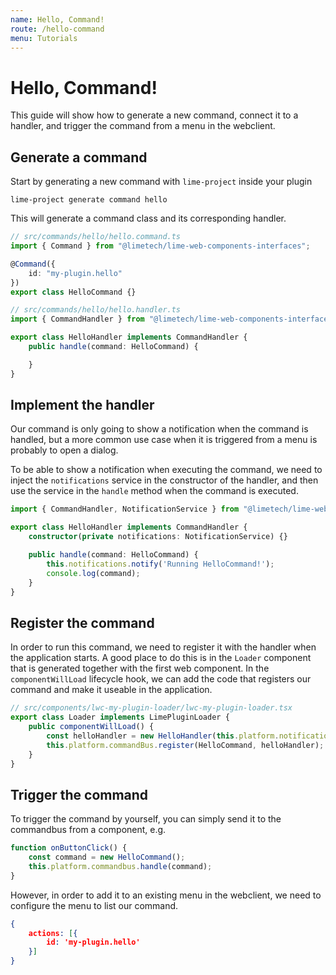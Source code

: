 ```yaml
---
name: Hello, Command!
route: /hello-command
menu: Tutorials
---
```


# Hello, Command!

This guide will show how to generate a new command, connect it to a handler, and trigger the command from a menu in the
webclient.

## Generate a command

Start by generating a new command with `lime-project` inside your plugin

```
lime-project generate command hello
```

This will generate a command class and its corresponding handler.

```typescript
// src/commands/hello/hello.command.ts
import { Command } from "@limetech/lime-web-components-interfaces";

@Command({
    id: "my-plugin.hello"
})
export class HelloCommand {}
```

```typescript
// src/commands/hello/hello.handler.ts
import { CommandHandler } from "@limetech/lime-web-components-interfaces";

export class HelloHandler implements CommandHandler {
    public handle(command: HelloCommand) {

    }
}
```

## Implement the handler

Our command is only going to show a notification when the command is handled, but a more common use case when it is
triggered from a menu is probably to open a dialog.

To be able to show a notification when executing the command, we need to inject the `notifications` service in the
constructor of the handler, and then use the service in the `handle` method when the command is executed.


```typescript
import { CommandHandler, NotificationService } from "@limetech/lime-web-components-interfaces";

export class HelloHandler implements CommandHandler {
    constructor(private notifications: NotificationService) {}

    public handle(command: HelloCommand) {
        this.notifications.notify('Running HelloCommand!');
        console.log(command);
    }
}
```

## Register the command

In order to run this command, we need to register it with the handler when the application starts. A good place to do
this is in the `Loader` component that is generated together with the first web component. In the `componentWillLoad`
lifecycle hook, we can add the code that registers our command and make it useable in the application.

```typescript
// src/components/lwc-my-plugin-loader/lwc-my-plugin-loader.tsx
export class Loader implements LimePluginLoader {
    public componentWillLoad() {
        const helloHandler = new HelloHandler(this.platform.notifications);
        this.platform.commandBus.register(HelloCommand, helloHandler);
    }
}
```

## Trigger the command

To trigger the command by yourself, you can simply send it to the commandbus from a component, e.g.

```typescript
function onButtonClick() {
    const command = new HelloCommand();
    this.platform.commandbus.handle(command);
}
```

However, in order to add it to an existing menu in the webclient, we need to configure the menu to list our command.

```json
{
    actions: [{
        id: 'my-plugin.hello'
    }]
}
```
